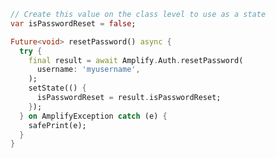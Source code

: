```dart
// Create this value on the class level to use as a state
var isPasswordReset = false;

Future<void> resetPassword() async {
  try {
    final result = await Amplify.Auth.resetPassword(
      username: 'myusername',
    );
    setState(() {
      isPasswordReset = result.isPasswordReset;
    });
  } on AmplifyException catch (e) {
    safePrint(e);
  }
}
```
